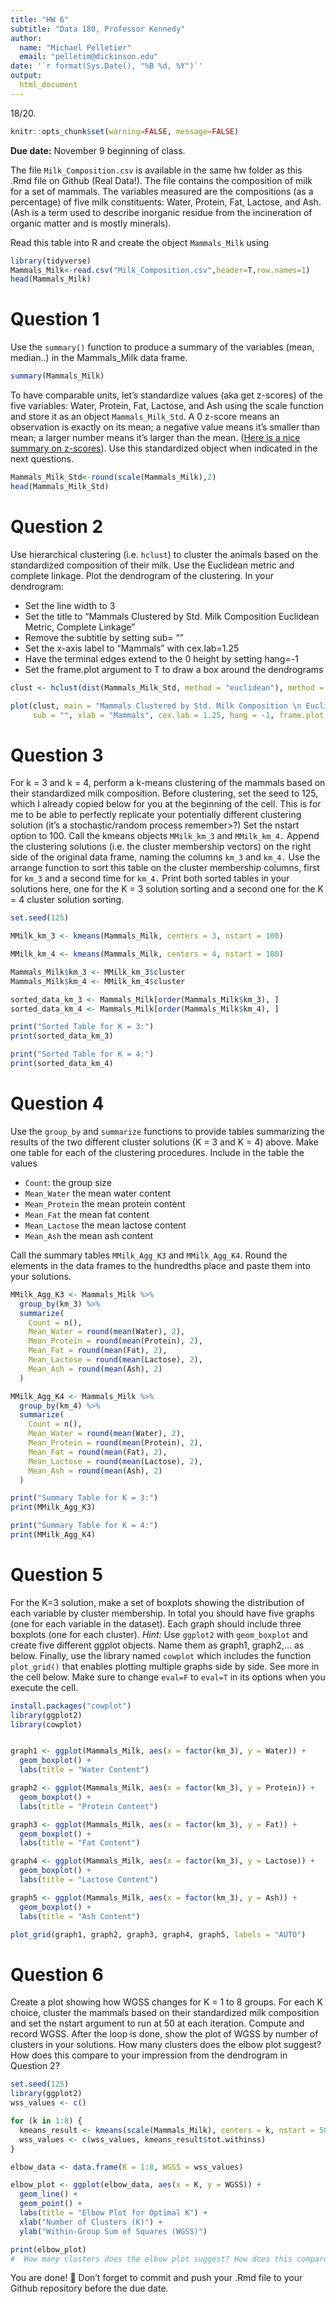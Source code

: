 ```yaml
---
title: "HW 6"
subtitle: "Data 180, Professor Kennedy"
author: 
  name: "Michael Pelletier"
  email: "pelletim@dickinson.edu"
date: '`r format(Sys.Date(), "%B %d, %Y")`'
output: 
  html_document
---
```

18/20. 
```r
knitr::opts_chunk$set(warning=FALSE, message=FALSE)
```

**Due date:** November 9 beginning of class.


The file `Milk_Composition.csv` is available in the same hw folder as this .Rmd file on Github (Real Data!). The file contains the composition of milk for a set of mammals. The variables measured are the compositions (as a percentage) of five milk constituents: Water, Protein, Fat, Lactose, and Ash. (Ash is a term used to describe inorganic residue from the incineration of organic matter and is mostly minerals).

Read this table into R and create the object `Mammals_Milk` using

```r
library(tidyverse)
Mammals_Milk<-read.csv("Milk_Composition.csv",header=T,row.names=1)
head(Mammals_Milk)
```

# Question 1
Use the `summary()` function to produce a summary of the variables (mean, median..) in the Mammals_Milk data frame.

```r
summary(Mammals_Milk)
```

To have comparable units, let's standardize values (aka get z-scores) of the five variables: Water, Protein, Fat, Lactose, and Ash using the scale function and store it as an object `Mammals_Milk_Std`. A 0 z-score means an observation is exactly on its mean; a negative value means it's smaller than mean; a larger number means it's larger than the mean. ([Here is a nice summary on z-scores](https://www.simplypsychology.org/z-score.html)). Use this standardized object when indicated in the next questions. 

```r
Mammals_Milk_Std<-round(scale(Mammals_Milk),2)
head(Mammals_Milk_Std)
```
# Question 2
Use hierarchical clustering (i.e. `hclust`) to cluster the animals based on the standardized composition of their milk. Use the Euclidean metric and complete linkage. Plot the dendrogram of the clustering. In your dendrogram: 

*	Set the line width to 3
*	Set the title to “Mammals Clustered by Std. Milk Composition \n Euclidean Metric, Complete Linkage”
*	Remove the subtitle by setting sub= ""
*	Set the x-axis label to “Mammals” with cex.lab=1.25
*	Have the terminal edges extend to the 0 height by setting hang=-1
*	Set the frame.plot argument to T to draw a box around the dendrograms

```r
clust <- hclust(dist(Mammals_Milk_Std, method = "euclidean"), method = "complete")

plot(clust, main = "Mammals Clustered by Std. Milk Composition \n Euclidean Metric, Complete Linkage",
     sub = "", xlab = "Mammals", cex.lab = 1.25, hang = -1, frame.plot = TRUE, lwd = 3)

```

# Question 3
For k = 3 and k = 4, perform a k-means clustering of the mammals based on their standardized milk composition. Before clustering, set the seed to 125, which I already copied below for you at the beginning of the cell. This is for me to be able to perfectly replicate your potentially different clustering solution (it's a stochastic/random process remember>?) Set the nstart option to 100. Call the kmeans objects `MMilk_km_3` and `MMilk_km_4.` Append the clustering solutions (i.e. the cluster membership vectors) on the right side of the original data frame, naming the columns `km_3` and `km_4.` Use the arrange function to sort this table on the cluster membership columns, first for `km_3` and a second time for `km_4.` Print both sorted tables in your solutions here, one for the K = 3 solution sorting and a second one for the K = 4 cluster solution sorting.

```r
set.seed(125)

MMilk_km_3 <- kmeans(Mammals_Milk, centers = 3, nstart = 100)

MMilk_km_4 <- kmeans(Mammals_Milk, centers = 4, nstart = 100)

Mammals_Milk$km_3 <- MMilk_km_3$cluster
Mammals_Milk$km_4 <- MMilk_km_4$cluster

sorted_data_km_3 <- Mammals_Milk[order(Mammals_Milk$km_3), ]
sorted_data_km_4 <- Mammals_Milk[order(Mammals_Milk$km_4), ]

print("Sorted Table for K = 3:")
print(sorted_data_km_3)

print("Sorted Table for K = 4:")
print(sorted_data_km_4)


```

# Question 4
Use the `group_by` and `summarize` functions to provide tables summarizing the results of the two different cluster solutions (K = 3 and K = 4) above. Make one table for each of the clustering procedures. Include in the table the values

*	`Count`: the group size
*	`Mean_Water` the mean water content
*	`Mean_Protein` the mean protein content
*	`Mean_Fat` the mean fat content
*	`Mean_Lactose` the mean lactose content
*	`Mean_Ash` the mean ash content

Call the summary tables `MMilk_Agg_K3` and `MMilk_Agg_K4`. Round the elements in the data frames to the hundredths place and paste them into your solutions.

```r
MMilk_Agg_K3 <- Mammals_Milk %>%
  group_by(km_3) %>%
  summarize(
    Count = n(),
    Mean_Water = round(mean(Water), 2),
    Mean_Protein = round(mean(Protein), 2),
    Mean_Fat = round(mean(Fat), 2),
    Mean_Lactose = round(mean(Lactose), 2),
    Mean_Ash = round(mean(Ash), 2)
  )

MMilk_Agg_K4 <- Mammals_Milk %>%
  group_by(km_4) %>%
  summarize(
    Count = n(),
    Mean_Water = round(mean(Water), 2),
    Mean_Protein = round(mean(Protein), 2),
    Mean_Fat = round(mean(Fat), 2),
    Mean_Lactose = round(mean(Lactose), 2),
    Mean_Ash = round(mean(Ash), 2)
  )

print("Summary Table for K = 3:")
print(MMilk_Agg_K3)

print("Summary Table for K = 4:")
print(MMilk_Agg_K4)

```
# Question 5
For the K=3 solution, make a set of boxplots showing the distribution of each variable by cluster membership. In total you should have five graphs (one for each variable in the dataset). Each graph should include three boxplots (one for each cluster). *Hint:* Use `ggplot2` with `geom_boxplot` and create five different ggplot objects. Name them as graph1, graph2,... as below. Finally, use the library named `cowplot` which includes the function `plot_grid()` that enables plotting multiple graphs side by side. See more in the cell below. Make sure to change `eval=F` to `eval=T` in its options when you execute the cell.

```r
install.packages("cowplot")
library(ggplot2)
library(cowplot)


graph1 <- ggplot(Mammals_Milk, aes(x = factor(km_3), y = Water)) +
  geom_boxplot() +
  labs(title = "Water Content")

graph2 <- ggplot(Mammals_Milk, aes(x = factor(km_3), y = Protein)) +
  geom_boxplot() +
  labs(title = "Protein Content")

graph3 <- ggplot(Mammals_Milk, aes(x = factor(km_3), y = Fat)) +
  geom_boxplot() +
  labs(title = "Fat Content")

graph4 <- ggplot(Mammals_Milk, aes(x = factor(km_3), y = Lactose)) +
  geom_boxplot() +
  labs(title = "Lactose Content")

graph5 <- ggplot(Mammals_Milk, aes(x = factor(km_3), y = Ash)) +
  geom_boxplot() +
  labs(title = "Ash Content")

plot_grid(graph1, graph2, graph3, graph4, graph5, labels = "AUTO")

```

# Question 6
Create a plot showing how WGSS changes for K = 1 to 8 groups. For each K choice, cluster the mammals based on their standardized milk composition and set the nstart argument to run at 50 at each iteration. Compute and record WGSS. After the loop is done, show the plot of WGSS by number of clusters in your solutions. How many clusters does the elbow plot suggest? How does this compare to your impression from the dendrogram in Question 2?

```r
set.seed(125)
library(ggplot2)
wss_values <- c()

for (k in 1:8) {
  kmeans_result <- kmeans(scale(Mammals_Milk), centers = k, nstart = 50)
  wss_values <- c(wss_values, kmeans_result$tot.withinss)
}

elbow_data <- data.frame(K = 1:8, WGSS = wss_values)

elbow_plot <- ggplot(elbow_data, aes(x = K, y = WGSS)) +
  geom_line() +
  geom_point() +
  labs(title = "Elbow Plot for Optimal K") +
  xlab("Number of Clusters (K)") +
  ylab("Within-Group Sum of Squares (WGSS)")

print(elbow_plot)
#  How many clusters does the elbow plot suggest? How does this compare to your impression from the dendrogram in Question 2?

```


You are done! 🏁 Don't forget to commit and push your .Rmd file to your Github repository before the due date.


